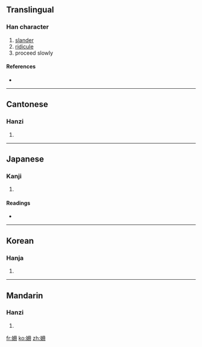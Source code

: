 {{also|姗}}
==Translingual==

===Han character===
{{Han char|rn=38|rad=女|as=05|sn=8|four=4744<sub>0</sub>|canj=女月廿 (VBT)}}

# [[slander]]
# [[ridicule]]
# proceed slowly

====References====
* {{Han ref|kx=0258.230|dkj=06169|dj=0524.010|hdz=21037.100|uh=59CD|ud=22989|bh=A96B|bd=43371}}

----

==Cantonese==

===Hanzi===
{{yue-hanzi|jyut=|y=saan1|sim=姗}}

# {{defn|Cantonese|sort=女05}}

----

==Japanese==

===Kanji===
{{ja-kanji|grade=|rs=女05}}

# {{defn|Japanese|sort=女05}}

====Readings====
* {{ja-readings|on=[[さん]] (san), [[せん]] (sen), [[はん]] (han), [[さつ]] (satsu), [[さち]] (sachi)|kun=[[みめよい]] (mimeyoi), [[そしる]] (soshiru), [[みにくい]] (minikui)}}

----

==Korean==

===Hanja===
{{ko-hanja|hangeul=산|rv=san|mr=san}}

# {{defn|Korean|sort=女05}}

----

==Mandarin==

===Hanzi===
{{cmn-hanzi|sim=姗|pin=[[shān]] ([[shan1]])|wg=shan<sup>1</sup>}}

# {{defn|Mandarin|sort=女05}}

[[fr:姍]]
[[ko:姍]]
[[zh:姍]]